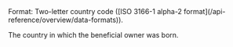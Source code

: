 <ParamField body="Country" type="string" required>     
Format: Two-letter country code ([ISO 3166-1 alpha-2 format](/api-reference/overview/data-formats)).

The country in which the beneficial owner was born. 
</ParamField>